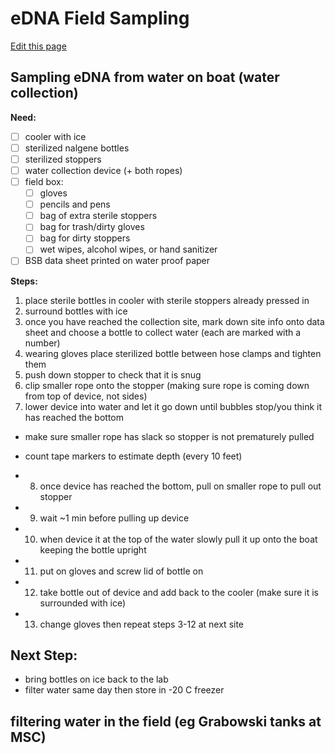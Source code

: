 # eDNA Field Sampling
[Edit this page](https://github.com/remygatins/GatinsLabProtocols/edit/main/field_eDNA_sampling.qmd)

## Sampling eDNA from water on boat (water collection)

**Need:**
 
- [ ] cooler with ice
- [ ] sterilized nalgene bottles
- [ ] sterilized stoppers
- [ ] water collection device (+ both ropes)
- [ ] field box:
  - [ ] gloves
  - [ ] pencils and pens
  - [ ] bag of extra sterile stoppers
  - [ ] bag for trash/dirty gloves
  - [ ] bag for dirty stoppers
  - [ ] wet wipes, alcohol wipes, or hand sanitizer
- [ ] BSB data sheet printed on water proof paper

**Steps:**

1. place sterile bottles in cooler with sterile stoppers already pressed in
2. surround bottles with ice
3. once you have reached the collection site, mark down site info onto data sheet and choose a bottle to collect water (each are marked with a number)
4. wearing gloves place sterilized bottle between hose clamps and tighten them
5. push down stopper to check that it is snug
6. clip smaller rope onto the stopper (making sure rope is coming down from top of device, not sides)
7. lower device into water and let it go down until bubbles stop/you think it has reached the bottom

 - make sure smaller rope has slack so stopper is not prematurely pulled
 - count tape markers to estimate depth (every 10 feet)

- 8. once device has reached the bottom, pull on smaller rope to pull out stopper
- 9. wait ~1 min before pulling up device
- 10. when device it at the top of the water slowly pull it up onto the boat keeping the bottle upright
- 11. put on gloves and screw lid of bottle on
- 12. take bottle out of device and add back to the cooler (make sure it is surrounded with ice)
- 13. change gloves then repeat steps 3-12 at next site

## Next Step:

- bring bottles on ice back to the lab
- filter water same day then store in -20 C freezer

## filtering water in the field (eg Grabowski tanks at MSC)

